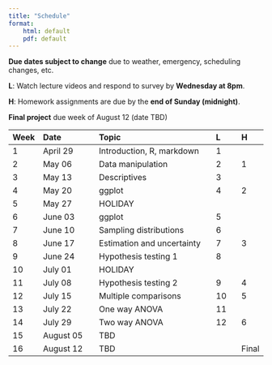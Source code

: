 ```yaml
---
title: "Schedule"
format:
    html: default
    pdf: default
---
```


**Due dates subject to change** due to weather, emergency, scheduling changes, etc. 

**L**: Watch lecture videos and respond to survey by **Wednesday at 8pm**.

**H**: Homework assignments are due by the **end of Sunday (midnight)**.

**Final project** due week of August 12 (date TBD)

Week	| Date          |	Topic	                    |	L	|	H	|
|:------|:--------------|:------------------------------|:------|:------|
1	    |	April 29	|	Introduction, R, markdown	|	1	|		|
2	    |	May 06	    |	Data manipulation	        |	2	|	1	|
3	    |	May 13	    |	Descriptives	            |	3	|		|
4	    |	May 20	    |	ggplot	                    |	4	|	2	|
5	    |	May 27	    |	HOLIDAY	                    |		|		|
6	    |	June 03	    |	ggplot	                    |	5	|	 	|
7	    |	June 10	    |	Sampling distributions	    |	6	|		|
8	    |	June 17	    |	Estimation and uncertainty	|	7	|	3	|
9	    |	June 24	    |	Hypothesis testing 1	    |	8	|		|
10	    |	July 01	    |	HOLIDAY	                    |		|		|
11	    |	July 08	    |	Hypothesis testing 2	    |	9	|	4	|
12	    |	July 15	    |	Multiple comparisons	    |	10	|	5	|
13	    |	July 22	    |	One way ANOVA	            |	11	|		|
14	    |	July 29	    |	Two way ANOVA	            |	12	|	6	|
15	    |	August 05	|	TBD	                        |		|		|
16	    |	August 12	|	TBD	                        |		| Final	| 



